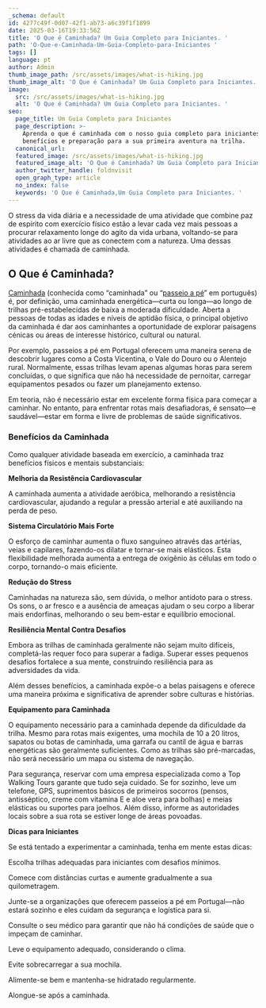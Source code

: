 ```yaml
---
_schema: default
id: 4277c49f-0d07-42f1-ab73-a6c39f1f1899
date: 2025-03-16T19:33:56Z
title: 'O Que é Caminhada? Um Guia Completo para Iniciantes. '
path: 'O-Que-e-Caminhada-Um-Guia-Completo-para-Iniciantes '
tags: []
language: pt
author: Admin
thumb_image_path: /src/assets/images/what-is-hiking.jpg
thumb_image_alt: 'O Que é Caminhada? Um Guia Completo para Iniciantes. '
image:
  src: /src/assets/images/what-is-hiking.jpg
  alt: 'O Que é Caminhada? Um Guia Completo para Iniciantes. '
seo:
  page_title: Um Guia Completo para Iniciantes
  page_description: >-
    Aprenda o que é caminhada com o nosso guia completo para iniciantes. Dicas,
    benefícios e preparação para a sua primeira aventura na trilha.
  canonical_url:
  featured_image: /src/assets/images/what-is-hiking.jpg
  featured_image_alt: 'O Que é Caminhada? Um Guia Completo para Iniciantes. '
  author_twitter_handle: foldnvisit
  open_graph_type: article
  no_index: false
  keywords: 'O Que é Caminhada,Um Guia Completo para Iniciantes. '
---
```


O stress da vida diária e a necessidade de uma atividade que combine paz de
espírito com exercício físico estão a levar cada vez mais pessoas a procurar
relaxamento longe do agito da vida urbana, voltando-se para atividades ao ar
livre que as conectem com a natureza. Uma dessas atividades é chamada de
caminhada.

## **O Que é Caminhada?**

[Caminhada](https://topwalkingtoursportugal.com/pt/) (conhecida como “caminhada”
ou
“[passeio a pé](https://topwalkingtoursportugal.com/pt/passeios-pedestres-portugal/)”
em português) é, por definição, uma caminhada energética—curta ou longa—ao longo
de trilhas pré-estabelecidas de baixa a moderada dificuldade. Aberta a pessoas
de todas as idades e níveis de aptidão física, o principal objetivo da caminhada
é dar aos caminhantes a oportunidade de explorar paisagens cénicas ou áreas de
interesse histórico, cultural ou natural.

Por exemplo, passeios a pé em Portugal oferecem uma maneira serena de descobrir
lugares como a Costa Vicentina, o Vale do Douro ou o Alentejo rural.
Normalmente, essas trilhas levam apenas algumas horas para serem concluídas, o
que significa que não há necessidade de pernoitar, carregar equipamentos pesados
ou fazer um planejamento extenso.

Em teoria, não é necessário estar em excelente forma física para começar a
caminhar. No entanto, para enfrentar rotas mais desafiadoras, é sensato—e
saudável—estar em forma e livre de problemas de saúde significativos.

### **Benefícios da Caminhada**

Como qualquer atividade baseada em exercício, a caminhada traz benefícios
físicos e mentais substanciais:

**Melhoria da Resistência Cardiovascular**

A caminhada aumenta a atividade aeróbica, melhorando a resistência
cardiovascular, ajudando a regular a pressão arterial e até auxiliando na perda
de peso.

**Sistema Circulatório Mais Forte**

O esforço de caminhar aumenta o fluxo sanguíneo através das artérias, veias e
capilares, fazendo-os dilatar e tornar-se mais elásticos. Esta flexibilidade
melhorada aumenta a entrega de oxigênio às células em todo o corpo, tornando-o
mais eficiente.

**Redução do Stress**

Caminhadas na natureza são, sem dúvida, o melhor antídoto para o stress. Os
sons, o ar fresco e a ausência de ameaças ajudam o seu corpo a liberar mais
endorfinas, melhorando o seu bem-estar e equilíbrio emocional.

**Resiliência Mental Contra Desafios**

Embora as trilhas de caminhada geralmente não sejam muito difíceis, completá-las
requer foco para superar a fadiga. Superar esses pequenos desafios fortalece a
sua mente, construindo resiliência para as adversidades da vida.

Além desses benefícios, a caminhada expõe-o a belas paisagens e oferece uma
maneira próxima e significativa de aprender sobre culturas e histórias.

**Equipamento para Caminhada**

O equipamento necessário para a caminhada depende da dificuldade da trilha.
Mesmo para rotas mais exigentes, uma mochila de 10 a 20 litros, sapatos ou botas
de caminhada, uma garrafa ou cantil de água e barras energéticas são geralmente
suficientes. Como as trilhas são pré-marcadas, não será necessário um mapa ou
sistema de navegação.

Para segurança, reservar com uma empresa especializada como a Top Walking Tours
garante que tudo seja cuidado. Se for sozinho, leve um telefone, GPS,
suprimentos básicos de primeiros socorros (pensos, antisséptico, creme com
vitamina E e aloe vera para bolhas) e meias elásticas ou suportes para joelhos.
Além disso, informe as autoridades locais sobre a sua rota se estiver longe de
áreas povoadas.

**Dicas para Iniciantes**

Se está tentado a experimentar a caminhada, tenha em mente estas dicas:

Escolha trilhas adequadas para iniciantes com desafios mínimos.

Comece com distâncias curtas e aumente gradualmente a sua quilometragem.

Junte-se a organizações que oferecem passeios a pé em Portugal—não estará
sozinho e eles cuidam da segurança e logística para si.

Consulte o seu médico para garantir que não há condições de saúde que o impeçam
de caminhar.

Leve o equipamento adequado, considerando o clima.

Evite sobrecarregar a sua mochila.

Alimente-se bem e mantenha-se hidratado regularmente.

Alongue-se após a caminhada.
